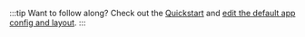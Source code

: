 :::tip Want to follow along?
Check out the [Quickstart](../sdk-getting-started.mdx) and [edit the default app config and layout](../sdk-edit-layout-app-config.mdx).
:::
